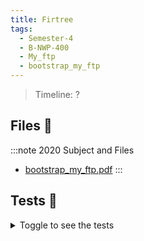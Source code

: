 ```yaml
---
title: Firtree
tags:
  - Semester-4
  - B-NWP-400
  - My_ftp
  - bootstrap_my_ftp
---
```

> Timeline: ?


## Files 📂

:::note 2020 Subject and Files
- [bootstrap_my_ftp.pdf](https://github.com/Studio-17/Epitech-Subjects/raw/main/Semester-4/B-NWP-400/My_ftp/bootstrap_my_ftp/bootstrap_my_ftp.pdf)
:::

## Tests 🤖
<details>
  <summary>Toggle to see the tests</summary>
  <div>
Yo
  </div>
</details>

